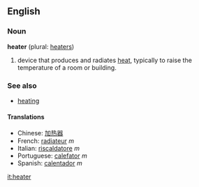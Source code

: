 ==English==

===Noun===
'''heater''' (plural: [[heaters]])
# device that produces and radiates [[heat]], typically to raise the temperature of a room or building.

===See also===
*[[heating]]

====Translations====
*Chinese: [[加热器]]
*French: [[radiateur]] ''m''
*Italian: [[riscaldatore]] ''m''
*Portuguese: [[calefator]] ''m''
*Spanish: [[calentador]] ''m''

[[it:heater]]